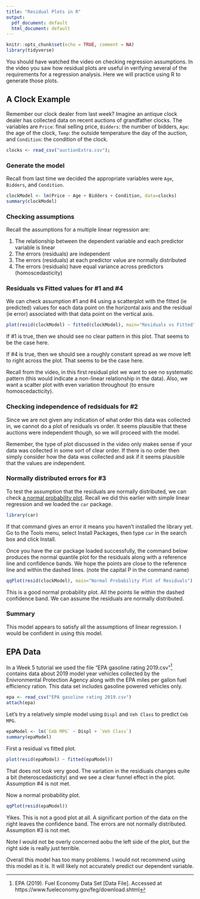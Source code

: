 ```yaml
---
title: "Residual Plots in R"
output:
  pdf_document: default
  html_document: default
---
```


```r
knitr::opts_chunk$set(echo = TRUE, comment = NA)
library(tidyverse)
```

You should have watched the video on checking regression assumptions. In the video you saw how residual plots are useful in verifying several of the requirements for a regression analysis. Here we will practice using R to generate those plots.

## A Clock Example
Remember our clock dealer from last week? Imagine an antique clock dealer has collected data on recent auctions of grandfather clocks. The variables are `Price`: final selling price, `Bidders`: the number of bidders, `Age`: the age of the clock, `Temp`: the outside temperature the day of the auction, and `Condition`: the condition of the clock.

```r
clocks <- read_csv("auctionExtra.csv");
```

### Generate the model
Recall from last time we decided the appropriate variables were `Age`, `Bidders`, and `Condition`.

```r
clockModel <- lm(Price ~ Age + Bidders + Condition, data=clocks)
summary(clockModel)
```


### Checking assumptions
Recall the assumptions for a multiple linear regression are:

1. The relationship between the dependent variable and each predictor variable is linear
2. The errors (residuals) are independent
3. The errors (residuals) at each predictor value are normally distributed
4. The errors (residuals) have equal variance across predictors (homoscedasticity)

### Residuals vs Fitted values for #1 and #4
We can check assumption #1 and #4 using a scatterplot with the fitted (ie predicted) values for each data point on the horizontal axis and the residual (ie error) associated with that data point on the vertical axis.

```r
plot(resid(clockModel) ~ fitted(clockModel), main="Residuals vs Fitted")
```

If #1 is true, then we should see no clear pattern in this plot.  That seems to be the case here.

If #4 is true, then we should see a roughly constant spread as we move left to right across the plot. That seems to be the case here.

Recall from the video, in this first residual plot we want to see no systematic pattern (this would indicate a non-linear relationship in the data). Also, we want a scatter plot with even variation throughout (to ensure homoscedacticity).



### Checking independence of redsiduals for #2
Since we are not given any indication of what order this data was collected in, we cannot do a plot of residuals vs order. It seems plausible that these auctions were independent though, so we will proceed with the model.

Remember, the type of plot discussed in the video only makes sense if your data was collected in some sort of clear order.  If there is no order then simply consider how the data was collected and ask if it seems plausible that the values are independent.


### Normally distributed errors for #3
To test the assumption that the residuals are normally distributed, we can check [a normal probability plot](https://newonlinecourses.science.psu.edu/stat501/node/281/). Recall we did this earlier with simple linear regression and we loaded the `car` package. 

```r
library(car)
```

If that command gives an error it means you haven't installed the library yet. Go to the Tools menu, select Install Packages, then type `car` in the search box and click Install.

Once you have the car package loaded successfully, the command below produces the normal quantile plot for the residuals along with a reference line and confidence bands.  We hope the points are close to the reference line and within the dashed lines. (note the capital P in the command name)
```r
qqPlot(resid(clockModel), main="Normal Probability Plot of Residuals")
```

This is a good normal probability plot. All the points lie within the dashed confidence band. We can assume the residuals are  normally distributed.

### Summary
This model appears to satisfy all the assumptions of linear regression. I would be confident in using this model.



## EPA Data
In a Week 5 tutorial we used the file "EPA gasoline rating 2019.csv"^[EPA (2019). Fuel Economy Data Set [Data File]. Accessed at https://www.fueleconomy.gov/feg/download.shtml] contains data about 2019 model year vehicles collected by the Enivronmental Protection Agency along with the EPA miles per gallon fuel efficiency ration. This data set includes gasoline powered vehicles only.

```r
epa <- read_csv("EPA gasoline rating 2019.csv")
attach(epa)
```

Let's try a relatively simple model using `Displ` and `Veh Class` to predict `Cmb MPG`.

```r
epaModel <- lm(`Cmb MPG` ~ Displ + `Veh Class`)
summary(epaModel)
```

First a residual vs fitted plot.
```r
plot(resid(epaModel) ~ fitted(epaModel))
```

That does not look very good. The variation in the residiuals changes quite a bit (heteroscedasticity) and we see a clear funnel effect in the plot. Assumption #4 is not met.

Now a normal probability plot.
```r
qqPlot(resid(epaModel))
```

Yikes. This is not a good plot at all. A significant portion of the data on the right leaves the confidence band. The errors are not normally distributed. Assumption #3 is not met.

Note I would not be overly concerned aobu the left side of the plot, but the right side is really just terrible.

Overall this model has too many problems. I would not recommend using this model as it is. It will likely not accurately predict our dependent variable.

